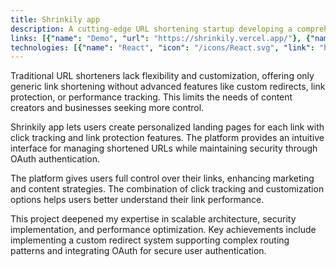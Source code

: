 ```yaml
---
title: Shrinkily app
description: A cutting-edge URL shortening startup developing a comprehensive link management platform with advanced features like custom redirections, caching, internationalization, and OAuth authentication.
links: [{"name": "Demo", "url": "https://shrinkily.vercel.app/"}, {"name": "Repository", "url": "https://github.com/JosePabloSG/shrinkily-app"}]
technologies: [{"name": "React", "icon": "/icons/React.svg", "link": "https://react.dev"}, {"name": "Next.js", "icon": "/icons/Nextjs.svg", "link": "https://nextjs.org"}, {"name": "TypeScript", "icon": "/icons/Typescript.svg", "link": "https://www.typescriptlang.org"}, {"name": "Tailwind CSS", "icon": "/icons/Tailwindcss.svg", "link": "https://tailwindcss.com"},{"name": "React Hook Form", "icon": "/icons/react-hook-form.svg", "link":"https://react-hook-form.com/"}, {"name": "shadcn/ui", "icon": "/icons/shadcn-ui.svg", "link": "https://ui.shadcn.com"}, {"name": "Frame Motion", "icon": "/icons/Framermotion.svg", "link": "https://www.framer.com/motion"}, {"name": "Json Web Tokens", "icon": "/icons/Jwt.svg", "link": "https://jwt.io"}, {"name": "Auth0", "icon": "/icons/Auth0.svg", "link": "https://auth0.com"}, {"name": "Prisma", "icon": "/icons/Prisma.svg", "link": "https://www.prisma.io"},{"name": "Turso","icon":"/icons/Turso.svg","link": "https://turso.tech"},{"name": "EsLint", "icon": "/icons/Eslint.svg", "link": "https://eslint.org"}, {"name": "Zod", "icon": "/icons/Zod.svg", "link": "https://zod.dev"}, {"name": "Next intl", "icon": "/icons/Global.svg", "link": "https://next-intl-docs.vercel.app"},{"name": "Vercel", "icon": "/icons/vercel.svg", "link": "https://vercel.com/"}]
---
```


Traditional URL shorteners lack flexibility and customization, offering only generic link shortening without advanced features like custom redirects, link protection, or performance tracking. This limits the needs of content creators and businesses seeking more control.

Shrinkily app lets users create personalized landing pages for each link with click tracking and link protection features. The platform provides an intuitive interface for managing shortened URLs while maintaining security through OAuth authentication.

The platform gives users full control over their links, enhancing marketing and content strategies. The combination of click tracking and customization options helps users better understand their link performance.

This project deepened my expertise in scalable architecture, security implementation, and performance optimization. Key achievements include implementing a custom redirect system supporting complex routing patterns and integrating OAuth for secure user authentication.